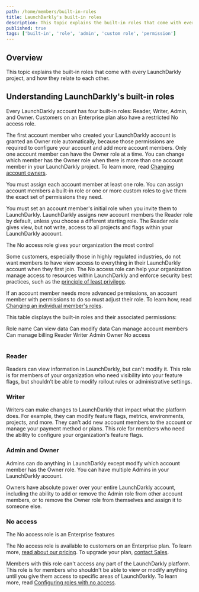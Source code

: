 ```yaml
---
path: /home/members/built-in-roles
title: LaunchDarkly's built-in roles
description: This topic explains the built-in roles that come with every LaunchDarkly project.
published: true
tags: ['built-in', 'role', 'admin', 'custom role', 'permission']
---
```


## Overview

This topic explains the built-in roles that come with every LaunchDarkly project, and how they relate to each other.

## Understanding LaunchDarkly's built-in roles

Every LaunchDarkly account has four built-in roles: Reader, Writer, Admin, and Owner. Customers on an Enterprise plan also have a restricted No access role.

The first account member who created your LaunchDarkly account is granted an Owner role automatically, because those permissions are required to configure your account and add more account members. Only one account member can have the Owner role at a time. You can change which member has the Owner role when there is more than one account member in your LaunchDarkly project. To learn more, read [Changing account owners](/home/account-security/account-owners).

You must assign each account member at least one role. You can assign account members a built-in role or one or more custom roles to give them the exact set of permissions they need.

You must set an account member's initial role when you invite them to LaunchDarkly. LaunchDarkly assigns new account members the Reader role by default, unless you choose a different starting role. The Reader role gives view, but not write, access to all projects and flags within your LaunchDarkly account.

<Callout intent="info">
<CalloutTitle>The No access role gives your organization the most control</CalloutTitle>
<CalloutDescription>

Some customers, especially those in highly regulated industries, do not want members to have view access to everything in their LaunchDarkly account when they first join. The No access role can help your organization manage access to resources within LaunchDarkly and enforce security best practices, such as the [principle of least privilege](https://en.wikipedia.org/wiki/Principle_of_least_privilege).

</CalloutDescription>
</Callout>

If an account member needs more advanced permissions, an account member with permissions to do so must adjust their role. To learn how, read [Changing an individual member's roles](#changing-an-individual-members-roles).

This table displays the built-in roles and their associated permissions:

<Table>
  <TableHeader>
    <TableHeadCell>
    Role name
    </TableHeadCell>
    <TableHeadCell>
    Can view data
    </TableHeadCell>
    <TableHeadCell>
    Can modify data
    </TableHeadCell>
    <TableHeadCell>
    Can manage account members
    </TableHeadCell>
    <TableHeadCell>
    Can manage billing
    </TableHeadCell>
  </TableHeader>
  <TableBody>
    <TableRow>
      <TableCell>
      Reader
      </TableCell>
      <TableCell>
        <Icon name="checkbox-marked-circle" height="1.5rem" fill="primarySafe"></Icon>
      </TableCell>
      <TableCell>
      </TableCell>
      <TableCell>
      </TableCell>
      <TableCell>
      </TableCell>
    </TableRow>
    <TableRow>
      <TableCell>
      Writer
      </TableCell>
      <TableCell>
        <Icon name="checkbox-marked-circle" height="1.5rem" fill="primarySafe"></Icon>
      </TableCell>
      <TableCell>
        <Icon name="checkbox-marked-circle" height="1.5rem" fill="primarySafe"></Icon>
      </TableCell>
      <TableCell>
      </TableCell>
      <TableCell>
      </TableCell>
    </TableRow>
    <TableRow>
      <TableCell>
      Admin
      </TableCell>
      <TableCell>
        <Icon name="checkbox-marked-circle" height="1.5rem" fill="primarySafe"></Icon>
      </TableCell>
      <TableCell>
        <Icon name="checkbox-marked-circle" height="1.5rem" fill="primarySafe"></Icon>
      </TableCell>
      <TableCell>
        <Icon name="checkbox-marked-circle" height="1.5rem" fill="primarySafe"></Icon>
      </TableCell>
      <TableCell>
      </TableCell>
    </TableRow>
    <TableRow>
      <TableCell>
      Owner
      </TableCell>
      <TableCell>
        <Icon name="checkbox-marked-circle" height="1.5rem" fill="primarySafe"></Icon>
      </TableCell>
      <TableCell>
        <Icon name="checkbox-marked-circle" height="1.5rem" fill="primarySafe"></Icon>
      </TableCell>
      <TableCell>
        <Icon name="checkbox-marked-circle" height="1.5rem" fill="primarySafe"></Icon>
      </TableCell>
      <TableCell>
        <Icon name="checkbox-marked-circle" height="1.5rem" fill="primarySafe"></Icon>
      </TableCell>
    </TableRow>
    <TableRow>
      <TableCell>
      No access
      </TableCell>
      <TableCell>
      </TableCell>
      <TableCell>
      </TableCell>
      <TableCell>
      </TableCell>
      <TableCell>
      </TableCell>
    </TableRow>
  </TableBody>
</Table>

### Reader

Readers can view information in LaunchDarkly, but can't modify it. This role is for members of your organization who need visibility into your feature flags, but shouldn’t be able to modify rollout rules or administrative settings.

### Writer

Writers can make changes to LaunchDarkly that impact what the platform does. For example, they can modify feature flags, metrics, environments, projects, and more. They can’t add new account members to the account or manage your payment method or plans. This role for members who need the ability to configure your organization's feature flags.

### Admin and Owner

Admins can do anything in LaunchDarkly except modify which account member has the Owner role. You can have multiple Admins in your LaunchDarkly account.

Owners have absolute power over your entire LaunchDarkly account, including the ability to add or remove the Admin role from other account members, or to remove the Owner role from themselves and assign it to someone else.

### No access

<Callout intent="primary">
<CalloutTitle>The No access role is an Enterprise features</CalloutTitle>
<CalloutDescription>

The No access role is available to customers on an Enterprise plan. To learn more, [read about our pricing](https://launchdarkly.com/pricing/). To upgrade your plan, [contact Sales](https://launchdarkly.com/contact-sales/).

</CalloutDescription>
</Callout>

Members with this role can't access any part of the LaunchDarkly platform. This role is for members who shouldn't be able to view or modify anything until you give them access to specific areas of LaunchDarkly. To learn more, read [Configuring roles with no access](/guides/teams-roles/no-access).